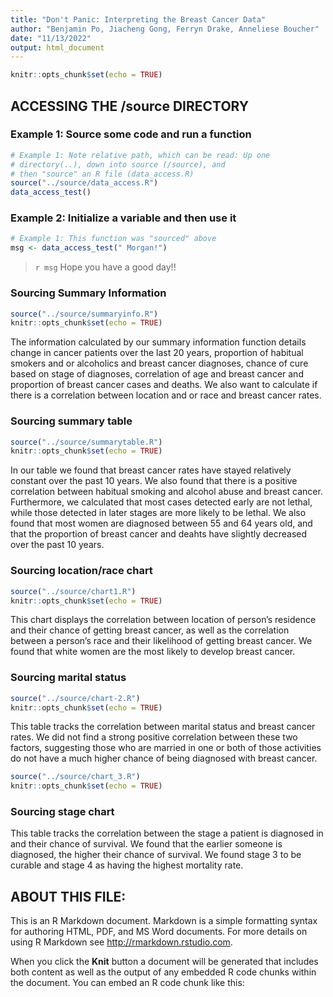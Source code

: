```yaml
---
title: "Don't Panic: Interpreting the Breast Cancer Data"
author: "Benjamin Po, Jiacheng Gong, Ferryn Drake, Anneliese Boucher"
date: "11/13/2022"
output: html_document
---
```


```r
knitr::opts_chunk$set(echo = TRUE)
```


## ACCESSING THE /source DIRECTORY
### Example 1: Source some code and run a function
```r
# Example 1: Note relative path, which can be read: Up one
# directory(..), down into source (/source), and 
# then "source" an R file (data_access.R)
source("../source/data_access.R")
data_access_test()
```

### Example 2: Initialize a variable and then use it
```r
# Example 1: This function was "sourced" above
msg <- data_access_test(" Morgan!")
```

> `r msg` Hope you have a good day!! 

### Sourcing Summary Information
```r
source("../source/summaryinfo.R")
knitr::opts_chunk$set(echo = TRUE)
```

The information calculated by our summary information function details change
in cancer patients over the last 20 years, proportion of habitual smokers and or
alcoholics and breast cancer diagnoses, chance of cure based on stage of diagnoses,
correlation of age and breast cancer and proportion of breast cancer cases and deaths.
We also want to calculate if there is a correlation between location and or race
and breast cancer rates.


### Sourcing summary table
```r
source("../source/summarytable.R")
knitr::opts_chunk$set(echo = TRUE)
```

In our table we found that breast cancer rates have stayed relatively constant over the
past 10 years. We also found that there is a positive correlation between habitual smoking
and alcohol abuse and breast cancer. Furthermore, we calculated that most cases detected early
are not lethal, while those detected in later stages are more likely to be lethal. We also found
that most women are diagnosed between 55 and 64 years old, and that the proportion of breast
cancer and deahts have slightly decreased over the past 10 years.


### Sourcing location/race chart
```r
source("../source/chart1.R")
knitr::opts_chunk$set(echo = TRUE)
```

This chart displays the correlation between location of person's residence and their chance
of getting breast cancer, as well as the correlation between a person's race and their 
likelihood of getting breast cancer. We found that white women are the most likely to
develop breast cancer.


### Sourcing marital status
```r
source("../source/chart-2.R")
knitr::opts_chunk$set(echo = TRUE)
```

This table tracks the correlation between marital status and breast cancer
rates. We did not find a strong positive correlation between these two factors, suggesting 
those who are married in one or both of those activities do not have a much higher chance of 
being diagnosed with breast cancer.

```r
source("../source/chart_3.R")
knitr::opts_chunk$set(echo = TRUE)
```


### Sourcing stage chart
This table tracks the correlation between the stage a patient is diagnosed in and
their chance of survival. We found that the earlier someone is diagnosed, the higher
their chance of survival. We found stage 3 to be curable and stage 4 as having 
the highest mortality rate.

## ABOUT THIS FILE: 

This is an R Markdown document. Markdown is a simple formatting syntax for authoring HTML, PDF, and MS Word documents. For more details on using R Markdown see <http://rmarkdown.rstudio.com>.

When you click the **Knit** button a document will be generated that includes both content as well as the output of any embedded R code chunks within the document. You can embed an R code chunk like this:


